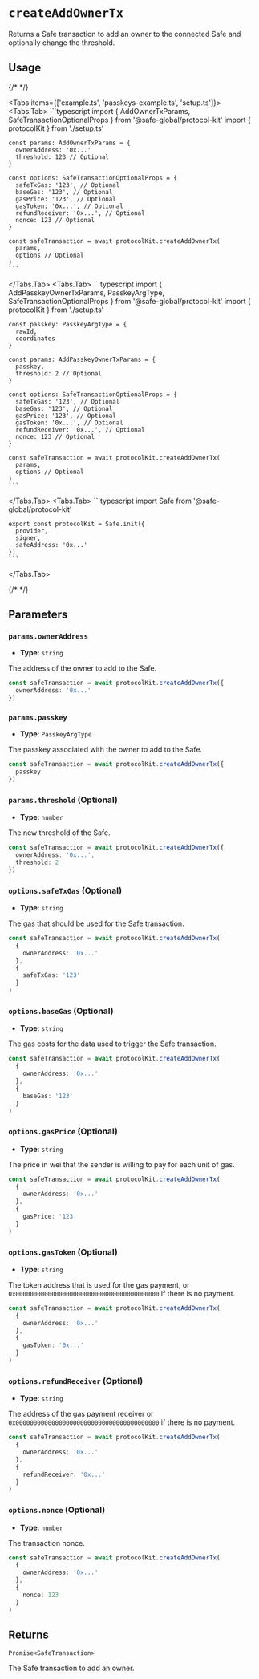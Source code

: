 
# `createAddOwnerTx`

Returns a Safe transaction to add an owner to the connected Safe and optionally change the threshold.

## Usage

{/* <!-- vale off --> */}

<Tabs items={['example.ts', 'passkeys-example.ts', 'setup.ts']}>
  <Tabs.Tab>
    ```typescript
    import {
      AddOwnerTxParams,
      SafeTransactionOptionalProps
    } from '@safe-global/protocol-kit'
    import { protocolKit } from './setup.ts'

    const params: AddOwnerTxParams = {
      ownerAddress: '0x...'
      threshold: 123 // Optional
    }

    const options: SafeTransactionOptionalProps = {
      safeTxGas: '123', // Optional
      baseGas: '123', // Optional
      gasPrice: '123', // Optional
      gasToken: '0x...', // Optional
      refundReceiver: '0x...', // Optional
      nonce: 123 // Optional
    }

    const safeTransaction = await protocolKit.createAddOwnerTx(
      params,
      options // Optional
    )
    ```
  </Tabs.Tab>
  <Tabs.Tab>
    ```typescript
    import {
      AddPasskeyOwnerTxParams,
      PasskeyArgType,
      SafeTransactionOptionalProps
    } from '@safe-global/protocol-kit'
    import { protocolKit } from './setup.ts'

    const passkey: PasskeyArgType = {
      rawId,
      coordinates
    }

    const params: AddPasskeyOwnerTxParams = {
      passkey,
      threshold: 2 // Optional
    }

    const options: SafeTransactionOptionalProps = {
      safeTxGas: '123', // Optional
      baseGas: '123', // Optional
      gasPrice: '123', // Optional
      gasToken: '0x...', // Optional
      refundReceiver: '0x...', // Optional
      nonce: 123 // Optional
    }

    const safeTransaction = await protocolKit.createAddOwnerTx(
      params,
      options // Optional
    )
    ```
  </Tabs.Tab>
  <Tabs.Tab>
    ```typescript
    import Safe from '@safe-global/protocol-kit'

    export const protocolKit = Safe.init({
      provider,
      signer,
      safeAddress: '0x...'
    })
    ```
  </Tabs.Tab>
</Tabs>

{/* <!-- vale on --> */}

## Parameters

### `params.ownerAddress`

- **Type**: `string`

The address of the owner to add to the Safe.

```typescript focus=2
const safeTransaction = await protocolKit.createAddOwnerTx({
  ownerAddress: '0x...'
})
```

### `params.passkey`

- **Type**: `PasskeyArgType`

The passkey associated with the owner to add to the Safe.

```typescript focus=2
const safeTransaction = await protocolKit.createAddOwnerTx({
  passkey
})
```

### `params.threshold` (Optional)

- **Type**: `number`

The new threshold of the Safe.

```typescript focus=3
const safeTransaction = await protocolKit.createAddOwnerTx({
  ownerAddress: '0x...',
  threshold: 2
})
```

### `options.safeTxGas` (Optional)

- **Type**: `string`

The gas that should be used for the Safe transaction.

```typescript focus=6
const safeTransaction = await protocolKit.createAddOwnerTx(
  {
    ownerAddress: '0x...'
  },
  {
    safeTxGas: '123'
  }
)
```

### `options.baseGas` (Optional)

- **Type**: `string`

The gas costs for the data used to trigger the Safe transaction.

```typescript focus=6
const safeTransaction = await protocolKit.createAddOwnerTx(
  {
    ownerAddress: '0x...'
  },
  {
    baseGas: '123'
  }
)
```

### `options.gasPrice` (Optional)

- **Type**: `string`

The price in wei that the sender is willing to pay for each unit of gas.

```typescript focus=6
const safeTransaction = await protocolKit.createAddOwnerTx(
  {
    ownerAddress: '0x...'
  },
  {
    gasPrice: '123'
  }
)
```

### `options.gasToken` (Optional)

- **Type**: `string`

The token address that is used for the gas payment, or `0x0000000000000000000000000000000000000000` if there is no payment.

```typescript focus=6
const safeTransaction = await protocolKit.createAddOwnerTx(
  {
    ownerAddress: '0x...'
  },
  {
    gasToken: '0x...'
  }
)
```

### `options.refundReceiver` (Optional)

- **Type**: `string`

The address of the gas payment receiver or `0x0000000000000000000000000000000000000000` if there is no payment.

```typescript focus=6
const safeTransaction = await protocolKit.createAddOwnerTx(
  {
    ownerAddress: '0x...'
  },
  {
    refundReceiver: '0x...'
  }
)
```

### `options.nonce` (Optional)

- **Type**: `number`

The transaction nonce.

```typescript focus=6
const safeTransaction = await protocolKit.createAddOwnerTx(
  {
    ownerAddress: '0x...'
  },
  {
    nonce: 123
  }
)
```

## Returns

`Promise<SafeTransaction>`

The Safe transaction to add an owner.
